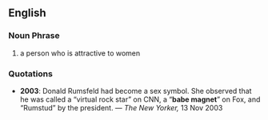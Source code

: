 ==English==
===Noun Phrase===
#a person who is attractive to women

===Quotations===
*'''2003''': Donald Rumsfeld had become a sex symbol. She observed that he was called a “virtual rock star” on CNN, a “'''babe magnet'''” on Fox, and “Rumstud” by the president. &mdash; ''The New Yorker,''  13 Nov 2003